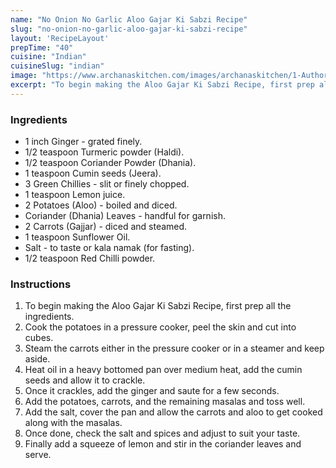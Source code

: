 ---
name: "No Onion No Garlic Aloo Gajar Ki Sabzi Recipe"
slug: "no-onion-no-garlic-aloo-gajar-ki-sabzi-recipe"
layout: 'RecipeLayout'
prepTime: "40"
cuisine: "Indian"
cuisineSlug: "indian"
image: "https://www.archanaskitchen.com/images/archanaskitchen/1-Author/Karthika_Gopalakrishnan/Aloo_Gajar_Ki_Sabzi_Recipe_-_No_onion_No_garlic-1.jpg"
excerpt: "To begin making the Aloo Gajar Ki Sabzi Recipe, first prep all the ingredients"
---

### Ingredients

- 1 inch Ginger - grated finely.
- 1/2 teaspoon Turmeric powder (Haldi).
- 1/2 teaspoon Coriander Powder (Dhania).
- 1 teaspoon Cumin seeds (Jeera).
- 3 Green Chillies - slit or finely chopped.
- 1 teaspoon Lemon juice.
- 2 Potatoes (Aloo) - boiled and diced.
- Coriander (Dhania) Leaves - handful for garnish.
- 2 Carrots (Gajjar) - diced and steamed.
- 1 teaspoon Sunflower Oil.
- Salt - to taste or kala namak (for fasting).
- 1/2 teaspoon Red Chilli powder.

### Instructions

1. To begin making the Aloo Gajar Ki Sabzi Recipe, first prep all the ingredients.
1. Cook the potatoes in a pressure cooker, peel the skin and cut into cubes.
1. Steam the carrots either in the pressure cooker or in a steamer and keep aside.
1. Heat oil in a heavy bottomed pan over medium heat, add the cumin seeds and allow it to crackle.
1. Once it crackles, add the ginger and saute for a few seconds.
1. Add the potatoes, carrots, and the remaining masalas and toss well.
1. Add the salt, cover the pan and allow the carrots and aloo to get cooked along with the masalas.
1. Once done, check the salt and spices and adjust to suit your taste.
1. Finally add a squeeze of lemon and stir in the coriander leaves and serve.
